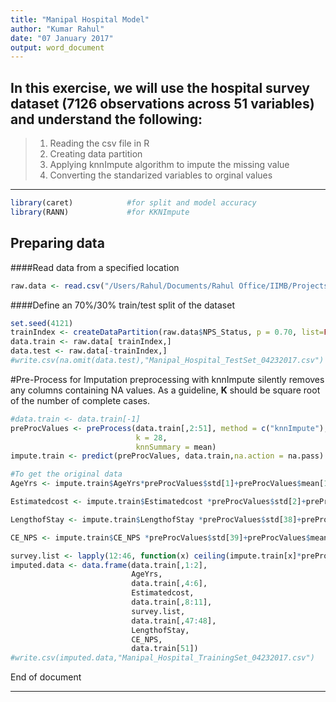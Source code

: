 ```yaml
---
title: "Manipal Hospital Model"
author: "Kumar Rahul"
date: "07 January 2017"
output: word_document
---
```

## In this exercise, we will use the hospital survey dataset (7126 observations across 51 variables) and understand the following:

> 1. Reading the csv file in R
2. Creating data partition
3. Applying knnImpute algorithm to impute the missing value
4. Converting the standarized variables to orginal values

***

```r
library(caret)            #for split and model accuracy
library(RANN)             #for KKNImpute
```

## Preparing data

####Read data from a specified location
```r
raw.data <- read.csv("/Users/Rahul/Documents/Rahul Office/IIMB/Projects/Manipal Hospital/Combined_Data_Numeric_Score_4212017.csv",head=TRUE,na.strings=c("", " ","#N/A", "NA"), sep=",")
```

####Define an 70%/30% train/test split of the dataset
```r
set.seed(4121)
trainIndex <- createDataPartition(raw.data$NPS_Status, p = 0.70, list=FALSE)
data.train <- raw.data[ trainIndex,]
data.test <- raw.data[-trainIndex,]
#write.csv(na.omit(data.test),"Manipal_Hospital_TestSet_04232017.csv")
```

#Pre-Process for Imputation
preprocessing with knnImpute silently removes any columns containing NA values. As a guideline, **K** should be square root of the number of complete cases.
```r
#data.train <- data.train[-1]
preProcValues <- preProcess(data.train[,2:51], method = c("knnImpute"),
                            k = 28,
                            knnSummary = mean)
impute.train <- predict(preProcValues, data.train,na.action = na.pass)

#To get the original data
AgeYrs <- impute.train$AgeYrs*preProcValues$std[1]+preProcValues$mean[1]

Estimatedcost <- impute.train$Estimatedcost *preProcValues$std[2]+preProcValues$mean[2]

LengthofStay <- impute.train$LengthofStay *preProcValues$std[38]+preProcValues$mean[38]

CE_NPS <- impute.train$CE_NPS *preProcValues$std[39]+preProcValues$mean[39]

survey.list <- lapply(12:46, function(x) ceiling(impute.train[x]*preProcValues$std[x-9]+preProcValues$mean[x-9]))
imputed.data <- data.frame(data.train[,1:2],
                           AgeYrs,
                           data.train[,4:6],
                           Estimatedcost,
                           data.train[,8:11],
                           survey.list,
                           data.train[,47:48],
                           LengthofStay,
                           CE_NPS,
                           data.train[51])
#write.csv(imputed.data,"Manipal_Hospital_TrainingSet_04232017.csv")
```

End of document

***
